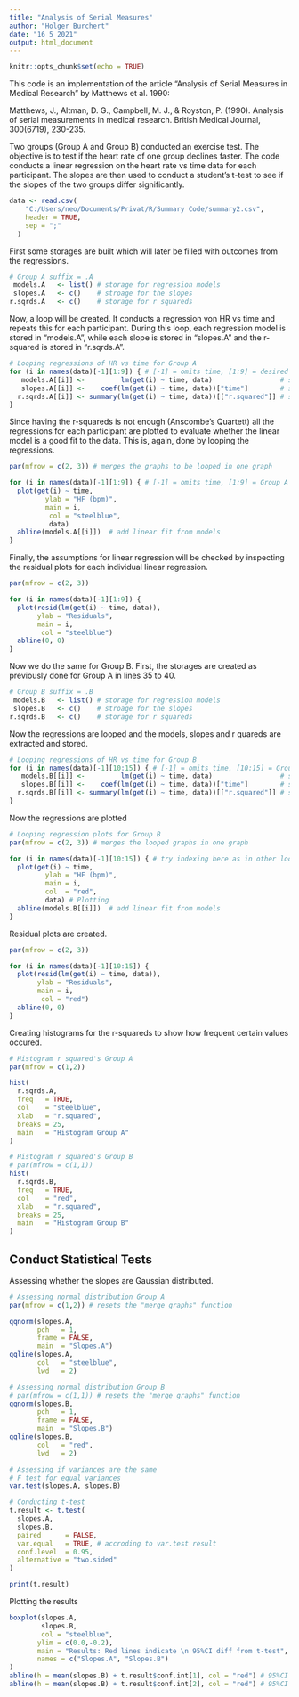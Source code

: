 ```yaml
---
title: "Analysis of Serial Measures"
author: "Holger Burchert"
date: "16 5 2021"
output: html_document
---
```


```r
knitr::opts_chunk$set(echo = TRUE)
```

This code is an implementation of the article "Analysis of Serial Measures in 
Medical Research" by Matthews et al. 1990: 

Matthews, J., Altman, D. G., Campbell, M. J., & Royston, P. (1990). Analysis of
serial measurements in medical research. British Medical Journal, 300(6719), 230-235.

Two groups (Group A and Group B) conducted an exercise test. The objective is 
to test if the heart rate of one group declines faster. The code conducts 
a linear regression on the heart rate vs time data for each participant. 
The slopes are then used to conduct a student's t-test to see if the 
slopes of the two groups differ significantly.

```r
data <- read.csv(
    "C:/Users/neo/Documents/Privat/R/Summary Code/summary2.csv",
    header = TRUE,
    sep = ";"
  )
```

First some storages are built which will later be filled with outcomes from the
regressions. 

```r
# Group A suffix = .A 
 models.A   <- list() # storage for regression models  
 slopes.A   <- c()    # stroage for the slopes 
r.sqrds.A   <- c()    # storage for r squareds
```

Now, a loop will be created. It conducts a regression von HR vs time and 
repeats this for each participant. During this loop, each regression model 
is stored in "models.A", while each slope is stored in "slopes.A" and the 
r-squared is stored in "r.sqrds.A". 

```r
# Looping regressions of HR vs time for Group A
for (i in names(data)[-1][1:9]) { # [-1] = omits time, [1:9] = desired columns         
   models.A[[i]] <-         lm(get(i) ~ time, data)                 # store model
   slopes.A[[i]] <-    coef(lm(get(i) ~ time, data))["time"]        # store slope
  r.sqrds.A[[i]] <- summary(lm(get(i) ~ time, data))[["r.squared"]] # store r^2
}
```

Since having the r-squareds is not enough (Anscombe's Quartett) all the
regressions for each participant are plotted to evaluate whether the linear
model is a good fit to the data. This is, again, done by looping the 
regressions. 

```r
par(mfrow = c(2, 3)) # merges the graphs to be looped in one graph

for (i in names(data)[-1][1:9]) { # [-1] = omits time, [1:9] = Group A 
  plot(get(i) ~ time,
         ylab = "HF (bpm)",
         main = i, 
          col = "steelblue",
          data) 
  abline(models.A[[i]])  # add linear fit from models
}
```

Finally, the assumptions for linear regression will be checked by inspecting 
the residual plots for each individual linear regression. 

```r
par(mfrow = c(2, 3))

for (i in names(data)[-1][1:9]) {
  plot(resid(lm(get(i) ~ time, data)),
       ylab = "Residuals",
       main = i,
        col = "steelblue")
  abline(0, 0)
}
```



Now we do the same for Group B. First, the storages are created as previously
done for Group A in lines 35 to 40.

```r
# Group B suffix = .B
 models.B   <- list() # storage for regression models  
 slopes.B   <- c()    # stroage for the slopes 
r.sqrds.B   <- c()    # storage for r squareds
```

Now the regressions are looped and the models, slopes and r quareds are 
extracted and stored.

```r
# Looping regressions of HR vs time for Group B
for (i in names(data)[-1][10:15]) { # [-1] = omits time, [10:15] = Group B                   
   models.B[[i]] <-         lm(get(i) ~ time, data)                 # store model
   slopes.B[[i]] <-    coef(lm(get(i) ~ time, data))["time"]        # store slope
  r.sqrds.B[[i]] <- summary(lm(get(i) ~ time, data))[["r.squared"]] # store r^2
}
```

Now the regressions are plotted 

```r
# Looping regression plots for Group B
par(mfrow = c(2, 3)) # merges the looped graphs in one graph

for (i in names(data)[-1][10:15]) { # try indexing here as in other loops
  plot(get(i) ~ time,
         ylab = "HF (bpm)",
         main = i, 
         col  = "red",
         data) # Plotting
  abline(models.B[[i]])  # add linear fit from models
}
```

Residual plots are created.

```r
par(mfrow = c(2, 3))

for (i in names(data)[-1][10:15]) {
  plot(resid(lm(get(i) ~ time, data)),
       ylab = "Residuals",
       main = i,
        col = "red")
  abline(0, 0)
}
```

Creating histograms for the r-squareds to show how frequent certain values 
occured. 

```r
# Histogram r squared's Group A
par(mfrow = c(1,2))

hist(
  r.sqrds.A,
  freq   = TRUE,
  col    = "steelblue",
  xlab   = "r.squared",
  breaks = 25,
  main   = "Histogram Group A"
)

# Histogram r squared's Group B
# par(mfrow = c(1,1))
hist(
  r.sqrds.B,
  freq   = TRUE,
  col    = "red",
  xlab   = "r.squared",
  breaks = 25,
  main   = "Histogram Group B"
)
```

## Conduct Statistical Tests

Assessing whether the slopes are Gaussian distributed. 

```r
# Assessing normal distribution Group A
par(mfrow = c(1,2)) # resets the "merge graphs" function

qqnorm(slopes.A,
       pch   = 1,
       frame = FALSE,
       main  = "Slopes.A")
qqline(slopes.A,
       col   = "steelblue",
       lwd   = 2)

# Assessing normal distribution Group B
# par(mfrow = c(1,1)) # resets the "merge graphs" function
qqnorm(slopes.B,
       pch   = 1,
       frame = FALSE,
       main  = "Slopes.B")
qqline(slopes.B,
       col   = "red",
       lwd   = 2)
```

```r
# Assessing if variances are the same
# F test for equal variances 
var.test(slopes.A, slopes.B)
```

```r
# Conducting t-test
t.result <- t.test(
  slopes.A,
  slopes.B,
  paired      = FALSE,
  var.equal   = TRUE, # accroding to var.test result
  conf.level  = 0.95,
  alternative = "two.sided"
)

print(t.result)
```

Plotting the results

```r
boxplot(slopes.A, 
        slopes.B, 
        col = "steelblue",
       ylim = c(0.0,-0.2),
       main = "Results: Red lines indicate \n 95%CI diff from t-test",
       names = c("Slopes.A", "Slopes.B")
)
abline(h = mean(slopes.B) + t.result$conf.int[1], col = "red") # 95%CI low. lim
abline(h = mean(slopes.B) + t.result$conf.int[2], col = "red") # 95%CI upp. lim
```
